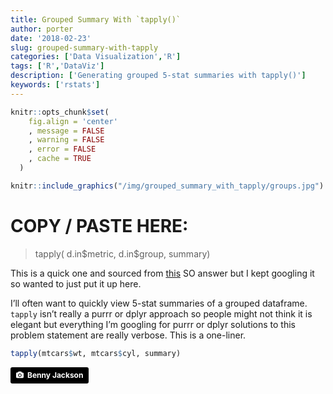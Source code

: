 ```yaml
---
title: Grouped Summary With `tapply()`
author: porter
date: '2018-02-23'
slug: grouped-summary-with-tapply
categories: ['Data Visualization','R']
tags: ['R','DataViz']
description: ['Generating grouped 5-stat summaries with tapply()']
keywords: ['rstats']
---
```



```r

knitr::opts_chunk$set(
    fig.align = 'center'
    , message = FALSE
    , warning = FALSE
    , error = FALSE
    , cache = TRUE
  )

```

```r

knitr::include_graphics("/img/grouped_summary_with_tapply/groups.jpg")

```

<h1>COPY / PASTE HERE: </h1>

> tapply( d.in\$metric, d.in\$group, summary)

This is a quick one and sourced from [this](https://stackoverflow.com/questions/9847054/how-to-get-summary-statistics-by-group) SO answer but I kept googling it so wanted to just put it up here.

I'll often want to quickly view 5-stat summaries of a grouped dataframe. `tapply` isn't really a purrr or dplyr approach so people might not think it is elegant but everything I'm googling for purrr or dplyr solutions to this problem statement are really verbose. This is a one-liner.

```r

tapply(mtcars$wt, mtcars$cyl, summary)

```

<div><a style="background-color:black;color:white;text-decoration:none;padding:4px 6px;font-family:-apple-system, BlinkMacSystemFont, &quot;San Francisco&quot;, &quot;Helvetica Neue&quot;, Helvetica, Ubuntu, Roboto, Noto, &quot;Segoe UI&quot;, Arial, sans-serif;font-size:12px;font-weight:bold;line-height:1.2;display:inline-block;border-radius:3px;" href="https://unsplash.com/@themightymerlin?utm_medium=referral&amp;utm_campaign=photographer-credit&amp;utm_content=creditBadge" target="_blank" rel="noopener noreferrer" title="Download free do whatever you want high-resolution photos from Benny Jackson"><span style="display:inline-block;padding:2px 3px;"><svg xmlns="http://www.w3.org/2000/svg" style="height:12px;width:auto;position:relative;vertical-align:middle;top:-1px;fill:white;" viewBox="0 0 32 32"><title>unsplash-logo</title><path d="M20.8 18.1c0 2.7-2.2 4.8-4.8 4.8s-4.8-2.1-4.8-4.8c0-2.7 2.2-4.8 4.8-4.8 2.7.1 4.8 2.2 4.8 4.8zm11.2-7.4v14.9c0 2.3-1.9 4.3-4.3 4.3h-23.4c-2.4 0-4.3-1.9-4.3-4.3v-15c0-2.3 1.9-4.3 4.3-4.3h3.7l.8-2.3c.4-1.1 1.7-2 2.9-2h8.6c1.2 0 2.5.9 2.9 2l.8 2.4h3.7c2.4 0 4.3 1.9 4.3 4.3zm-8.6 7.5c0-4.1-3.3-7.5-7.5-7.5-4.1 0-7.5 3.4-7.5 7.5s3.3 7.5 7.5 7.5c4.2-.1 7.5-3.4 7.5-7.5z"></path></svg></span><span style="display:inline-block;padding:2px 3px;">Benny Jackson</span></a></div>